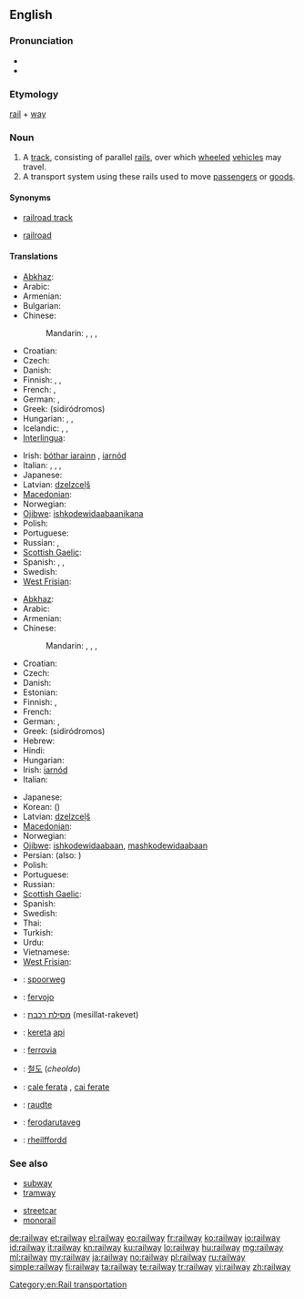 ==English==

===Pronunciation===
* {{IPA|/ɹeɪlweɪ/}}
* {{audio|en-us-railway.ogg|Audio (US)}}

===Etymology===
[[rail]] + [[way]]

===Noun===
{{wikipedia}}
{{en-noun}}

# A [[track]], consisting of parallel [[rail]]s, over which [[wheeled]] [[vehicle]]s may travel.
# A transport system using these rails used to move [[passenger]]s or [[goods]].

====Synonyms====
* {{sense|track}} [[railroad track]]
* {{sense|system}} {{qualifier|US}} [[railroad]]

====Translations====
{{trans-top|track, consisting of parallel rails}}
* [[Abkhaz]]: {{Cyrl|[[аиҳаамҩа]]}}
* Arabic: {{t|ar|سكة حديدية|f|tr=síkka Hadidíyya}}
* Armenian: {{t-|hy|երկաթուղի|tr=erkat’uġi}}
* Bulgarian: {{t|bg|железопътна линия|f|tr=železopǎ̀tna línija|sc=Cyrl}}
* Chinese:
*: Mandarin: {{t|cmn|鐵路|sc=Hani}},  {{t|cmn|铁路|tr=tiělù|sc=Hani}},  {{t|cmn|鐵道|sc=Hani}},  {{t|cmn|铁道|tr=tiědào|sc=Hani}}
* Croatian: {{t-|hr|željeznica|f}}
* Czech: {{t+|cs|kolej|f}}
* Danish: {{t-|da|jernbane}}
* Finnish: {{t+|fi|rata}}, {{t+|fi|junarata}}, {{t+|fi|rautatie}}
* French: {{t+|fr|chemin de fer|m}},  {{t|fr|réseau ferroviaire|m}}
* German: {{t|de|Eisenbahnlinie|f}},  {{t+|de|Gleis|n}}
* Greek: {{t+|el|σιδηρόδρομος|m}} (sidiródromos)
* Hungarian: {{t+|hu|sín}},  {{t+|hu|vasút}},  {{t+|hu|vasútvonal}}
* Icelandic: {{t|is|járnbraut|f}}, {{t|is|lestarspor|n}}, {{t|is|járnbani|m}}
* [[Interlingua]]: {{t|ia|ferrovia}}
{{trans-mid}}
* Irish: [[bóthar iarainn]] {{m}}, [[iarnód]] {{m}}
* Italian: {{t+|it|binario|m}}, {{t|it|rotaia|f}}, {{t|it|strada ferrata|f}}, {{t|it|ferrovia|f}}
* Japanese: {{t-|ja|線路|tr=senro}}
* Latvian: [[dzelzceļš]] {{m}}
* [[Macedonian]]: {{t-|mk|пруга|f|tr=prúga}}
* Norwegian: {{t+|no|jernbane|m}}
* [[Ojibwe]]: [[ishkodewidaabaanikana]]
* Polish: {{t+|pl|kolej|f}}
* Portuguese: {{t+|pt|ferrovia}}
* Russian: {{t+|ru|железная дорога|f|tr=želéznaja doróga}},  {{t+|ru|колея|f|tr=kolejá}}
* [[Scottish Gaelic]]: {{t-|gd|rathad-iarainn|m|xs=Scottish Gaelic}}
* Spanish: {{t+|es|ferrocarril|m}}, {{qualifier|Latin America}} {{t+|es|riel|m}}, {{qualifier|Spain}} {{t+|es|vía|f}}
* Swedish: {{t+|sv|järnvägsspår|n}}
* [[West Frisian]]: {{t-|fy|spoarwei|c|xs=West Frisian}}
{{trans-bottom}}

{{trans-top|transport system using these rails}}
* [[Abkhaz]]: {{Cyrl|[[аиҳаамҩа]]}}
* Arabic: {{t|ar|سكة حديدية|f|tr=síkka Hadidíyya}}
* Armenian: {{t-|hy|երկաթուղի|tr=erkat’uġi}}
* Chinese:
*: Mandarin: {{t|cmn|鐵路|sc=Hani}},  {{t|cmn|铁路|tr=tiělù|sc=Hani}},  {{t|cmn|鐵道|sc=Hani}},  {{t|cmn|铁道|tr=tiědào|sc=Hani}}
* Croatian: {{t-|hr|željeznica|f}}
* Czech: {{t-|cs|železnice|f}}
* Danish: {{t-|da|jernbane}}
* Estonian: {{t-|et|raudtee}}
* Finnish: {{t+|fi|rautatie}}, {{t+|fi|rautatiet|p}}
* French: {{t+|fr|chemin de fer|m}}
* German: {{t+|de|Eisenbahn|f}},  {{t+|de|Bahn|f}}
* Greek: {{t+|el|σιδηρόδρομος|m}} (sidiródromos)
* Hebrew: {{t|he|מסילת רכבת|f|tr=mesillat-rakevet}}
* Hindi: {{t|hi|रेलवे|tr=relve|xs=Hindi}}
* Hungarian: {{t+|hu|vasút}}
* Irish: [[iarnód]] {{m}}
* Italian: {{t+|it|ferrovia|f}}
{{trans-mid}}
* Japanese: {{t+|ja|鉄道|tr=[[てつどう]], tetsudō}}
* Korean: {{t+|ko|철도|tr=cheoldo|sc=Hang}} ({{t|ko|鐵道|sc=Hani}})
* Latvian: [[dzelzceļš]] {{m}}
* [[Macedonian]]: {{t-|mk|железница|f|tr=želéznica}}
* Norwegian: {{t+|no|jernbane|m}}
* [[Ojibwe]]: [[ishkodewidaabaan]], [[mashkodewidaabaan]]
* Persian: {{t-|fa|راه‌آهن|tr=râh âhan|xs=Persian}} (also: {{t-|fa|راه آهن|xs=Persian}})
* Polish: {{t+|pl|kolej|f}}
* Portuguese: {{t+|pt|ferrovia}}
* Russian: {{t+|ru|железная дорога|f|tr=želéznaja doróga}}
* [[Scottish Gaelic]]: {{t-|gd|rèile|f|xs=Scottish Gaelic}}
* Spanish: {{t+|es|ferrocarril|m}}
* Swedish: {{t+|sv|järnväg|c}}
* Thai: {{t|th|การรถไฟ|tr=gaan rót fai}}
* Turkish: {{t|tr|demiryolu}}
* Urdu: {{t|ur|ریلوے|tr=relve|xs=Urdu}}
* Vietnamese: {{t|vi|đường sắt|xs=Vietnamese}}
* [[West Frisian]]: {{t-|fy|spoarwei|c|xs=West Frisian}}
{{trans-bottom}}

{{checktrans-top}}
* {{ttbc|nl}}: [[spoorweg]] {{m}}
* {{ttbc|eo}}: [[fervojo]]
* {{ttbc|he}}: [[מסילת רכבת]] (mesillat-rakevet) {{f}}
* {{ttbc|id}}: [[kereta]] [[api]]
* {{ttbc|ia}}: [[ferrovia]]
* {{ttbc|ko}}: [[철도]] (''cheoldo'')
* {{ttbc|ro}}: [[cale ferata]] {{f}}, [[cai ferate]] {{p}}
* {{ttbc|vep}}: [[raudte]]
* {{ttbc|vo}}: [[ferodarutaveg]]
* {{ttbc|cy}}: [[rheilffordd]] {{f}}
{{trans-bottom}}

===See also===
{{top2}}
* [[subway]]
* [[tramway]]
{{mid2}}
* [[streetcar]]
* [[monorail]]
{{bottom}}

[[Category:en:Rail transportation]]

[[de:railway]]
[[et:railway]]
[[el:railway]]
[[eo:railway]]
[[fr:railway]]
[[ko:railway]]
[[io:railway]]
[[id:railway]]
[[it:railway]]
[[kn:railway]]
[[ku:railway]]
[[lo:railway]]
[[hu:railway]]
[[mg:railway]]
[[ml:railway]]
[[my:railway]]
[[ja:railway]]
[[no:railway]]
[[pl:railway]]
[[ru:railway]]
[[simple:railway]]
[[fi:railway]]
[[ta:railway]]
[[te:railway]]
[[tr:railway]]
[[vi:railway]]
[[zh:railway]]
